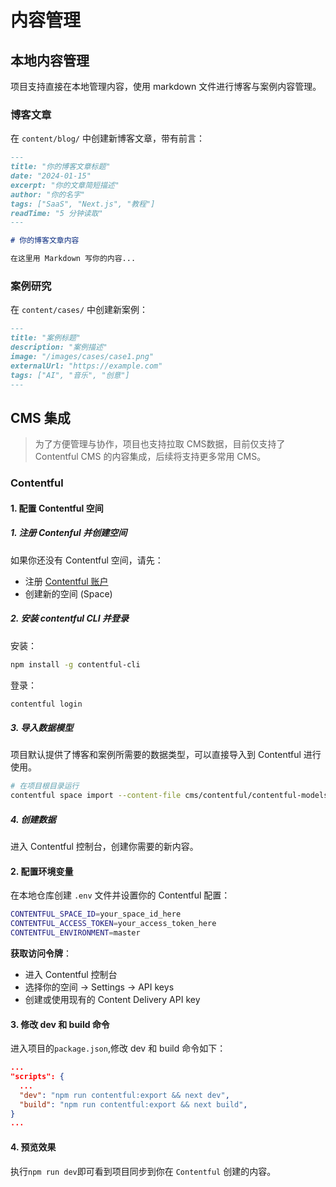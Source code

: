 # 内容管理

## 本地内容管理
项目支持直接在本地管理内容，使用 markdown 文件进行博客与案例内容管理。

### 博客文章
在 `content/blog/` 中创建新博客文章，带有前言：

```markdown
---
title: "你的博客文章标题"
date: "2024-01-15"
excerpt: "你的文章简短描述"
author: "你的名字"
tags: ["SaaS", "Next.js", "教程"]
readTime: "5 分钟读取"
---

# 你的博客文章内容

在这里用 Markdown 写你的内容...
```

### 案例研究
在 `content/cases/` 中创建新案例：
```markdown
---
title: "案例标题"
description: "案例描述"
image: "/images/cases/case1.png"
externalUrl: "https://example.com"
tags: ["AI", "音乐", "创意"]
---

```

## CMS 集成
> 为了方便管理与协作，项目也支持拉取 CMS数据，目前仅支持了 Contentful CMS 的内容集成，后续将支持更多常用 CMS。
### Contentful
#### 1. 配置 Contentful 空间
##### 1. 注册 Contenful 并创建空间
如果你还没有 Contentful 空间，请先：
- 注册 [Contentful 账户](https://www.contentful.com/sign-up/)
- 创建新的空间 (Space)

##### 2. 安装 contentful CLI 并登录
安装：
```bash
npm install -g contentful-cli
```
登录：
```bash
contentful login
```

##### 3. 导入数据模型
项目默认提供了博客和案例所需要的数据类型，可以直接导入到 Contentful 进行使用。
```bash
# 在项目根目录运行
contentful space import --content-file cms/contentful/contentful-models-config.json --space-id 你的空间id
```

##### 4. 创建数据
进入 Contentful 控制台，创建你需要的新内容。

#### 2. 配置环境变量
在本地仓库创建 `.env` 文件并设置你的 Contentful 配置：

```bash
CONTENTFUL_SPACE_ID=your_space_id_here
CONTENTFUL_ACCESS_TOKEN=your_access_token_here
CONTENTFUL_ENVIRONMENT=master
```

**获取访问令牌**：
- 进入 Contentful 控制台
- 选择你的空间 → Settings → API keys
- 创建或使用现有的 Content Delivery API key

#### 3. 修改 dev 和 build 命令
进入项目的`package.json`,修改 dev 和 build 命令如下：
```json
...
"scripts": {
  ...
  "dev": "npm run contentful:export && next dev",
  "build": "npm run contentful:export && next build",
}
...
```
#### 4. 预览效果
执行`npm run dev`即可看到项目同步到你在 `Contentful` 创建的内容。
